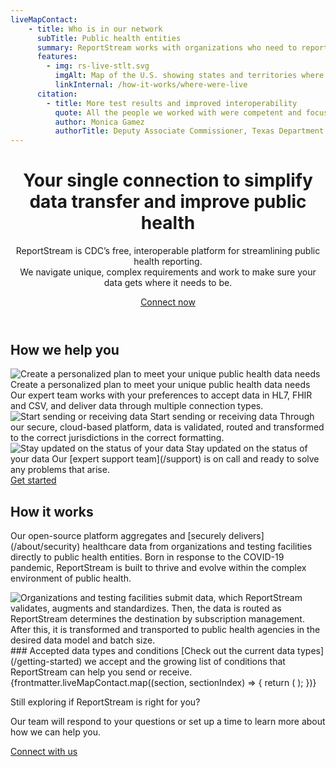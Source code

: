 ```yaml
---
liveMapContact:
    - title: Who is in our network
      subTitle: Public health entities
      summary: ReportStream works with organizations who need to report data and public health entities who need to receive data.
      features:
        - img: rs-live-stlt.svg
          imgAlt: Map of the U.S. showing states and territories where ReportStream is currently live
          linkInternal: /how-it-works/where-were-live
      citation:
        - title: More test results and improved interoperability
          quote: All the people we worked with were competent and focused. I will commend the team as to how they have continued to onboard facilities and get those lab results to us timely.  Without it, we wouldn’t have received those reports at all; or, we would have had numerous pages of faxes. This initiative really improved our interoperability.
          author: Monica Gamez
          authorTitle: Deputy Associate Commissioner, Texas Department of State Health Services
---
```


<HeroWrapper isAlternate className="rs-bg-grid">
    <div className="grid-container">
        <header className="usa-section usa-prose tablet:grid-col-10">
            <h1>Your single connection to simplify data transfer and improve public health</h1>
            <p className="rs-subtitle">ReportStream is CDC’s free, interoperable platform for streamlining public health reporting.
                <br />We navigate unique, complex requirements and work to make sure your data gets where it needs to be.</p>
            <div className="grid-row margin-top-8 margin-bottom-2">
                <A href="https://app.smartsheetgov.com/b/form/48f580abb9b440549b1a9cf996ba6957" className="usa-button usa-button--big" target="_blank">Connect now</A>
            </div>
        </header>
    </div>
</HeroWrapper>
<HeroWrapper>
    <div className="grid-container">
        <section className="usa-section">
            <h2 data-testid="heading" className="font-sans-xl margin-top-0" >How we help you</h2>
            <CardGroup>
                <Card gridLayout={{col: "fill"}} isAlternate>
                    <CardMedia>
                        <img src="/assets/img/home/how-we-help-1.png" alt="Create a personalized plan to meet your unique public health data needs" />
                    </CardMedia>
                    <CardHeader className="font-sans-lg" typeof="div">
                        Create a personalized plan to meet your unique public health data needs
                    </CardHeader>
                    <CardBody>
                        Our expert team works with your preferences to accept data in HL7, FHIR and CSV, and deliver data through multiple connection types.
                    </CardBody>
                </Card>
                <Card gridLayout={{col: "fill"}} isAlternate>
                    <CardMedia>
                        <img src="/assets/img/home/how-we-help-2.png" alt="Start sending or receiving data" />
                    </CardMedia>
                    <CardHeader className="font-sans-lg" typeof="div">
                        Start sending or receiving data
                    </CardHeader>
                    <CardBody>
                        Through our secure, cloud-based platform, data is validated, routed and transformed to the correct jurisdictions in the correct formatting.
                    </CardBody>
                </Card>
                <Card gridLayout={{col: "fill"}} isAlternate>
                    <CardMedia>
                        <img src="/assets/img/home/how-we-help-3.png" alt="Stay updated on the status of your data" />
                    </CardMedia>
                    <CardHeader className="font-sans-lg" typeof="div">
                        Stay updated on the status of your data
                    </CardHeader>
                    <CardBody>
                        Our [expert support team](/support) is on call and ready to solve any problems that arise.
                    </CardBody>
                </Card>
            </CardGroup>
            <div className="grid-row flex-justify-center margin-y-2">
                <A href={site.forms.connectWithRS.url} className="usa-button usa-button--big">Get started</A>
            </div>
        </section>
    </div>
</HeroWrapper>
<HeroWrapper className="bg-blue-5">
    <div className="grid-container">
        <section className="usa-section padding-bottom-0">
            <h2 className="font-sans-xl margin-top-0">How it works</h2>
            <p className="font-sans-lg margin-top-4">Our open-source platform aggregates and [securely delivers](/about/security) healthcare data from organizations and testing facilities directly to public health entities. Born in response to the COVID-19 pandemic, ReportStream is built to thrive and evolve within the complex environment of public health.</p>
            <img
                className="margin-y-8"
                src="/assets/img/ReportStreamDiagram_2023.png"
                alt="Organizations and testing facilities submit data, which ReportStream validates, augments and standardizes. Then, the data is routed as ReportStream determines the destination by subscription management. After this, it is transformed and transported to public health agencies in the desired data model and batch size."
            />
            ### Accepted data types and conditions
            [Check out the current data types](/getting-started) we accept and the growing list of conditions that ReportStream can help you send or receive.
        </section>
    </div>
</HeroWrapper>
<HeroWrapper className="grid-container">
    {frontmatter.liveMapContact.map((section, sectionIndex) => {
        return (
            <LiveMap key={`livemap-${sectionIndex}`} className="usa-section margin-y-0 tablet:padding-bottom-9" {...section} />
        );
    })}
</HeroWrapper>
<HeroWrapper className="bg-blue-5">
    <section className="grid-container grid-row usa-section usa-prose flex-justify-center">
        <p className="font-sans-xl text-bold margin-top-0">Still exploring if ReportStream is right for you?</p>
        <p className="font-sans-lg">Our team will respond to your questions or set up a time to learn more about how we can help you.</p>
        <A href={site.forms.connectWithRS.url} className="usa-button usa-button--big" target="_blank">Connect with us</A>
    </section>
</HeroWrapper>